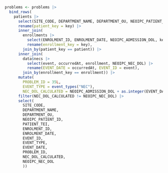 ```r
problems <- problems |>
  bind_rows(
    patients |>
      select(SITE_CODE, DEPARTMENT_NAME, DEPARTMENT_OU, NEOIPC_PATIENT_ID, PATIENT_TEI, key) |>
      rename(patient_key = key) |>
      inner_join(
        enrollments |>
          select(ENROLMENT_ID, ENROLMENT_DATE, NEOIPC_ADMISSION_DOL, key, patient) |>
          rename(enrollment_key = key),
        join_by(patient_key == patient)) |>
      inner_join(
        data$necs |>
          select(event, occurredAt, enrollment, NEOIPC_NEC_DOL) |>
          rename(EVENT_DATE = occurredAt, EVENT_ID = event),
        join_by(enrollment_key == enrollment)) |>
      mutate(
        PROBLEM_ID = 35L,
        EVENT_TYPE = event_types("NEC"),
        NEC_DOL_CALCULATED = NEOIPC_ADMISSION_DOL + as.integer(EVENT_DATE - ENROLMENT_DATE)) |>
      filter(NEC_DOL_CALCULATED != NEOIPC_NEC_DOL) |>
      select(
        SITE_CODE,
        DEPARTMENT_NAME,
        DEPARTMENT_OU,
        NEOIPC_PATIENT_ID,
        PATIENT_TEI,
        ENROLMENT_ID,
        ENROLMENT_DATE,
        EVENT_ID,
        EVENT_TYPE,
        EVENT_DATE,
        PROBLEM_ID,
        NEC_DOL_CALCULATED,
        NEOIPC_NEC_DOL
        ))
```

